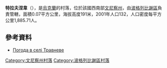 {{coord|49|27|53|N|29|29|49|E|scale:30000|display=title}}

'''特拉夫涅韋'''（{{lang-uk|Травневе}}），是[[烏克蘭|烏克蘭]]的村落，位於該國西南部[[文尼察州|文尼察州]]，由[[波格列比謝區|波格列比謝區]]負責管轄，面積0.07平方公里，海拔高度191米，2001年人口132，人口密度每平方公里1,885.71人。

==參考資料==
* [http://weather.in.ua/ua/vinnickaja/26379 Погода в селі Травневе] {{Wayback|url=http://weather.in.ua/ua/vinnickaja/26379 |date=20111220090438 }}

[[Category:文尼察州村落|Category:文尼察州村落]]
[[Category:波格列比謝區村落|Category:波格列比謝區村落]]


{{Vinnytsia-geo-stub}}